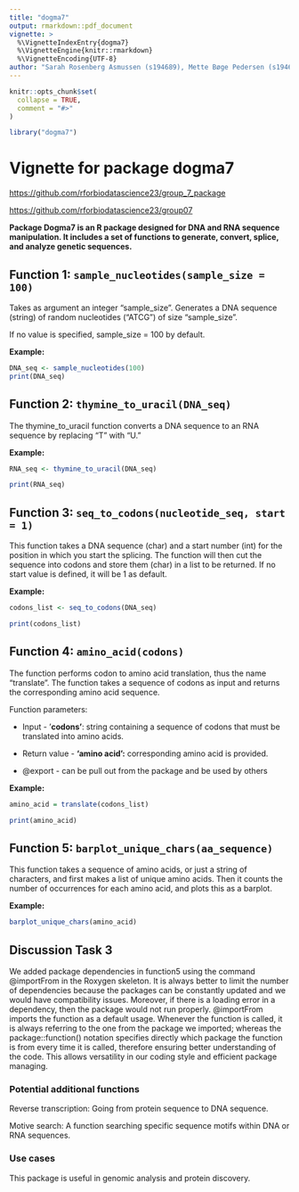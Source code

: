 ```yaml
---
title: "dogma7"
output: rmarkdown::pdf_document
vignette: >
  %\VignetteIndexEntry{dogma7}
  %\VignetteEngine{knitr::rmarkdown}
  %\VignetteEncoding{UTF-8}
author: "Sarah Rosenberg Asmussen (s194689), Mette Bøge Pedersen (s194679), Caroline Amalie Bastholm Jensen (s213427), Jaime Noguera Piera (s233773), Yassine Turki (s231735)"
---
```


```r
knitr::opts_chunk$set(
  collapse = TRUE,
  comment = "#>"
)
```

```r
library("dogma7")
```

# Vignette for package dogma7

<https://github.com/rforbiodatascience23/group_7_package>

<https://github.com/rforbiodatascience23/group07>

**Package Dogma7 is an R package designed for DNA and RNA sequence manipulation. It includes a set of functions to generate, convert, splice, and analyze genetic sequences.**

## **Function 1:** **`sample_nucleotides(sample_size = 100)`**

Takes as argument an integer "sample_size". Generates a DNA sequence (string) of random nucleotides ("ATCG") of size "sample_size".

If no value is specified, sample_size = 100 by default.

**Example:** 

```r
DNA_seq <- sample_nucleotides(100)
print(DNA_seq)
```

## **Function 2: `thymine_to_uracil(DNA_seq)`**

The thymine_to_uracil function converts a DNA sequence to an RNA sequence by replacing "T" with "U."

**Example:**

```r
RNA_seq <- thymine_to_uracil(DNA_seq)

print(RNA_seq)
```

## **F**unction 3: **`seq_to_codons(nucleotide_seq, start = 1)`**

This function takes a DNA sequence (char) and a start number (int) for the position in which you start the splicing. The function will then cut the sequence into codons and store them (char) in a list to be returned. If no start value is defined, it will be 1 as default.

**Example:** 

```r
codons_list <- seq_to_codons(DNA_seq)

print(codons_list)
```

## **Function 4: `amino_acid(codons)`**

The function performs codon to amino acid translation, thus the name "translate". The function takes a sequence of codons as input and returns the corresponding amino acid sequence.

Function parameters:

-   Input - '**codons'**: string containing a sequence of codons that must be translated into amino acids.

-   Return value - **'amino acid':** corresponding amino acid is provided.

-   \@export - can be pull out from the package and be used by others

**Example:** 

```r
amino_acid = translate(codons_list)

print(amino_acid)
```

## **Function 5:** `barplot_unique_chars(aa_sequence)`

This function takes a sequence of amino acids, or just a string of characters, and first makes a list of unique amino acids. Then it counts the number of occurrences for each amino acid, and plots this as a barplot.

**Example:**

```r
barplot_unique_chars(amino_acid)
```

## **Discussion Task 3**

We added package dependencies in function5 using the command \@importFrom in the Roxygen skeleton. It is always better to limit the number of dependencies because the packages can be constantly updated and we would have compatibility issues. Moreover, if there is a loading error in a dependency, then the package would not run properly. \@importFrom imports the function as a default usage. Whenever the function is called, it is always referring to the one from the package we imported; whereas the package::function() notation specifies directly which package the function is from every time it is called, therefore ensuring better understanding of the code. This allows versatility in our coding style and efficient package managing.

### Potential additional functions

Reverse transcription: Going from protein sequence to DNA sequence.

Motive search: A function searching specific sequence motifs within DNA or RNA sequences.

### Use cases

This package is useful in genomic analysis and protein discovery.
